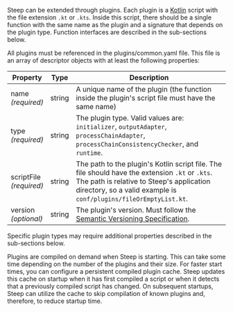 Steep can be extended through plugins. Each plugin is a [Kotlin](https://kotlinlang.org/) script with the file
extension `.kt` or `.kts`. Inside this script, there should be a single function
with the same name as the plugin and a signature that depends on the plugin type.
Function interfaces are described in the sub-sections below.

All plugins must be referenced in the <DocsLink href="#pluginscommonyaml">plugins/common.yaml</DocsLink> file. This file is an array of descriptor objects with at least the following
properties:

| Property                    | Type   | Description
| --------------------------- | ------ | -----------
| name<br/>*(required)*       | string | A unique name of the plugin (the function inside the plugin's script file must have the same name)
| type<br/>*(required)*       | string | The plugin type. Valid values are: `initializer`, `outputAdapter`, `processChainAdapter`, `processChainConsistencyChecker`, and `runtime`.
| scriptFile<br/>*(required)* | string | The path to the plugin's Kotlin script file. The file should have the extension `.kt` or `.kts`. The path is relative to Steep's application directory, so a valid example is `conf/plugins/fileOrEmptyList.kt`.
| version<br/>*(optional)*    | string | The plugin's version. Must follow the [Semantic Versioning Specification](https://semver.org/).

Specific plugin types may require additional properties described in the
sub-sections below.

Plugins are compiled on demand when Steep is starting. This can take some time
depending on the number of the plugins and their size. For faster start times,
you can configure a <DocsLink href="#cache-configuration">persistent compiled plugin cache</DocsLink>.
Steep updates this cache on startup when it has first compiled a script or when
it detects that a previously compiled script has changed. On subsequent startups,
Steep can utilize the cache to skip compilation of known plugins and, therefore,
to reduce startup time.
